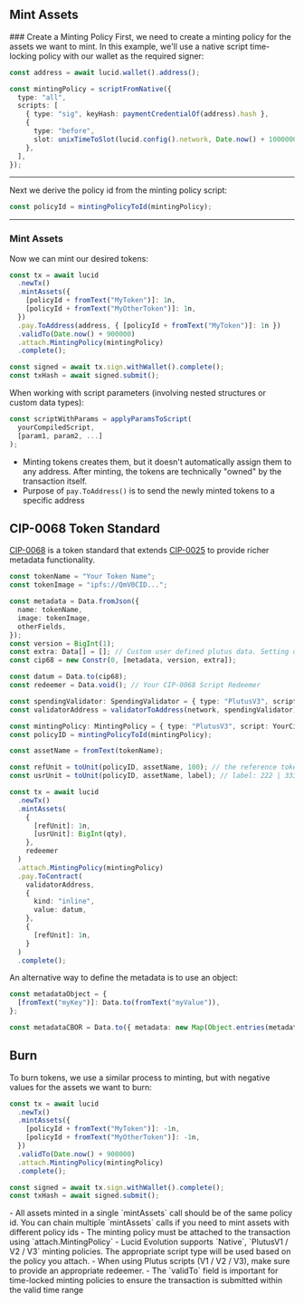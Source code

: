 
## Mint Assets

<Steps>
### Create a Minting Policy
First, we need to create a minting policy for the assets we want to mint. In this example, we'll use a native script time-locking policy with our wallet as the required signer:

```typescript
const address = await lucid.wallet().address();

const mintingPolicy = scriptFromNative({
  type: "all",
  scripts: [
    { type: "sig", keyHash: paymentCredentialOf(address).hash },
    {
      type: "before",
      slot: unixTimeToSlot(lucid.config().network, Date.now() + 1000000),
    },
  ],
});
```

---

Next we derive the policy id from the minting policy script:

```typescript
const policyId = mintingPolicyToId(mintingPolicy);
```

---

### Mint Assets

Now we can mint our desired tokens:

```typescript
const tx = await lucid
  .newTx()
  .mintAssets({
    [policyId + fromText("MyToken")]: 1n,
    [policyId + fromText("MyOtherToken")]: 1n,
  })
  .pay.ToAddress(address, { [policyId + fromText("MyToken")]: 1n })
  .validTo(Date.now() + 900000)
  .attach.MintingPolicy(mintingPolicy)
  .complete();

const signed = await tx.sign.withWallet().complete();
const txHash = await signed.submit();
```

<Callout type="info" emoji="ℹ️">
When working with script parameters (involving nested structures or custom data types):

```typescript
const scriptWithParams = applyParamsToScript(
  yourCompiledScript,
  [param1, param2, ...]
);
```

- Minting tokens creates them, but it doesn't automatically assign them to any address. After minting, the tokens are technically "owned" by the transaction itself.
- Purpose of `pay.ToAddress()` is to send the newly minted tokens to a specific address
</Callout>

</Steps>

## CIP-0068 Token Standard

[CIP-0068](https://github.com/cardano-foundation/CIPs/tree/master/CIP-0068) is a token standard that extends [CIP-0025](https://github.com/cardano-foundation/CIPs/tree/master/CIP-0025) to provide richer metadata functionality.

```typescript
const tokenName = "Your Token Name";
const tokenImage = "ipfs://QmV0CID...";

const metadata = Data.fromJson({
  name: tokenName,
  image: tokenImage,
  otherFields,
});
const version = BigInt(1);
const extra: Data[] = []; // Custom user defined plutus data. Setting data is optional, but the field is required and needs to be at least Unit/Void: #6.121([])
const cip68 = new Constr(0, [metadata, version, extra]);

const datum = Data.to(cip68);
const redeemer = Data.void(); // Your CIP-0068 Script Redeemer

const spendingValidator: SpendingValidator = { type: "PlutusV3", script: YourCip0068Script };
const validatorAddress = validatorToAddress(network, spendingValidator);

const mintingPolicy: MintingPolicy = { type: "PlutusV3", script: YourCip0068Script }; // might be the same as the spending validator if it's multi-purpose
const policyID = mintingPolicyToId(mintingPolicy);

const assetName = fromText(tokenName);

const refUnit = toUnit(policyID, assetName, 100); // the reference token
const usrUnit = toUnit(policyID, assetName, label); // label: 222 | 333 | 444

const tx = await lucid
  .newTx()
  .mintAssets(
    {
      [refUnit]: 1n,
      [usrUnit]: BigInt(qty),
    },
    redeemer
  )
  .attach.MintingPolicy(mintingPolicy)
  .pay.ToContract(
    validatorAddress,
    {
      kind: "inline",
      value: datum,
    },
    {
      [refUnit]: 1n,
    }
  )
  .complete();
```

<Callout>

An alternative way to define the metadata is to use an object:

```typescript
const metadataObject = {
  [fromText("myKey")]: Data.to(fromText("myValue")),
};

const metadataCBOR = Data.to({ metadata: new Map(Object.entries(metadataObject)), version: 0n }, CIP68Datum);
```

</Callout>

## Burn

To burn tokens, we use a similar process to minting, but with negative values for the assets we want to burn:

```typescript
const tx = await lucid
  .newTx()
  .mintAssets({
    [policyId + fromText("MyToken")]: -1n,
    [policyId + fromText("MyOtherToken")]: -1n,
  })
  .validTo(Date.now() + 900000)
  .attach.MintingPolicy(mintingPolicy)
  .complete();

const signed = await tx.sign.withWallet().complete();
const txHash = await signed.submit();
```

<Callout>
  - All assets minted in a single `mintAssets` call should be of the same policy id. You can chain multiple `mintAssets` calls if you need to mint assets with
  different policy ids - The minting policy must be attached to the transaction using `attach.MintingPolicy` - Lucid Evolution supports `Native`, `PlutusV1 / V2
  / V3` minting policies. The appropriate script type will be used based on the policy you attach. - When using Plutus scripts (V1 / V2 / V3), make sure to
  provide an appropriate redeemer. - The `validTo` field is important for time-locked minting policies to ensure the transaction is submitted within the valid
  time range
</Callout>
